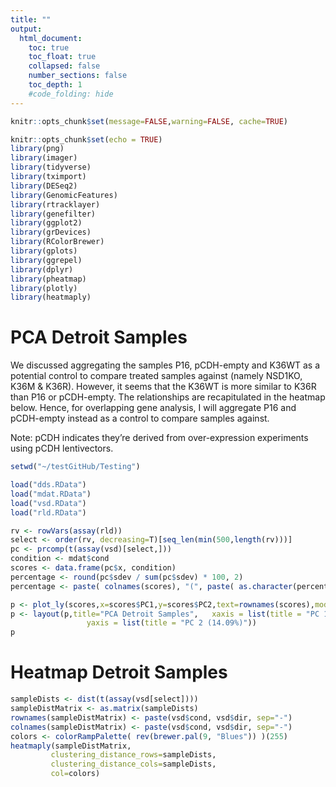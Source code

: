 ```yaml
---
title: ""
output:
  html_document:
    toc: true
    toc_float: true
    collapsed: false
    number_sections: false
    toc_depth: 1
    #code_folding: hide
---
```


```r
knitr::opts_chunk$set(message=FALSE,warning=FALSE, cache=TRUE)
```

```r
knitr::opts_chunk$set(echo = TRUE)
library(png)
library(imager)
library(tidyverse)
library(tximport)
library(DESeq2)
library(GenomicFeatures)
library(rtracklayer)
library(genefilter)
library(ggplot2)
library(grDevices)
library(RColorBrewer)
library(gplots)
library(ggrepel)
library(dplyr)
library(pheatmap)
library(plotly)
library(heatmaply)
```

# PCA Detroit Samples 

We discussed aggregating the samples P16, pCDH-empty and K36WT as a potential control to compare treated samples against (namely NSD1KO, K36M & K36R). However, it seems that the K36WT is more similar to K36R than P16 or pCDH-empty. The relationships are recapitulated in the heatmap below. Hence, for overlapping gene analysis, I will aggregate P16 and pCDH-empty instead as a control to compare samples against. 

Note: pCDH indicates they're derived from over-expression experiments using pCDH lentivectors.

```r
setwd("~/testGitHub/Testing")

load("dds.RData")
load("mdat.RData")
load("vsd.RData")
load("rld.RData")

rv <- rowVars(assay(rld))
select <- order(rv, decreasing=T)[seq_len(min(500,length(rv)))]
pc <- prcomp(t(assay(vsd)[select,]))
condition <- mdat$cond
scores <- data.frame(pc$x, condition)
percentage <- round(pc$sdev / sum(pc$sdev) * 100, 2)
percentage <- paste( colnames(scores), "(", paste( as.character(percentage), "%", ")", sep="") )

p <- plot_ly(scores,x=scores$PC1,y=scores$PC2,text=rownames(scores),mode="markers",color=factor(condition),marker=list(size=11))
p <- layout(p,title="PCA Detroit Samples",   xaxis = list(title = "PC 1 (22.44%)"),
                 yaxis = list(title = "PC 2 (14.09%)"))
p

```

# Heatmap Detroit Samples

```r
sampleDists <- dist(t(assay(vsd[select])))
sampleDistMatrix <- as.matrix(sampleDists)
rownames(sampleDistMatrix) <- paste(vsd$cond, vsd$dir, sep="-")
colnames(sampleDistMatrix) <- paste(vsd$cond, vsd$dir, sep="-")
colors <- colorRampPalette( rev(brewer.pal(9, "Blues")) )(255)
heatmaply(sampleDistMatrix,
         clustering_distance_rows=sampleDists,
         clustering_distance_cols=sampleDists,
         col=colors)

```


